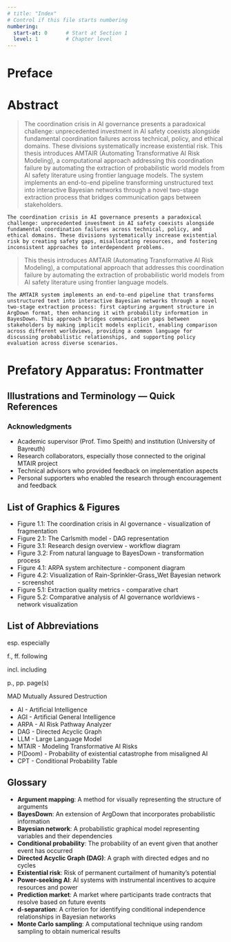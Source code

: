 ```yaml
---
# title: "Index"
# Control if this file starts numbering
numbering:
  start-at: 0      # Start at Section 1
  level: 1         # Chapter level
---
```


# Preface {.unnumbered}

<!-- [ ] Add personal motivation and journey to AI governance research --> 
<!-- [ ] Include acknowledgments of MTAIR team and advisors --> 
<!-- [ ] Add guide for different reader types (technical, policy, general) -->

<!-- [ ] Verify American spelling throughout document using US English spell checker --> 
<!-- [ ] Create style guide document listing preferred American English spellings for technical terms -->


# Abstract {#sec-abstract}

```{=html}
<!-- A concise overview highlighting the project's integration of frontier AI, Bayesian networks, and prediction markets to create a scalable framework for evaluating AI governance policies.
Emphasize both technical contributions and policy relevance. -->
```

> The coordination crisis in AI governance presents a paradoxical challenge: unprecedented investment in AI safety coexists alongside fundamental coordination failures across technical, policy, and ethical domains. These divisions systematically increase existential risk. This thesis introduces AMTAIR (Automating Transformative AI Risk Modeling), a computational approach addressing this coordination failure by automating the extraction of probabilistic world models from AI safety literature using frontier language models. The system implements an end-to-end pipeline transforming unstructured text into interactive Bayesian networks through a novel two-stage extraction process that bridges communication gaps between stakeholders.

<!-- [ ] Write comprehensive abstract capturing coordination crisis, technical contribution, and policy implications -->

`The coordination crisis in AI governance presents a paradoxical challenge: unprecedented investment in AI safety coexists alongside fundamental coordination failures across technical, policy, and ethical domains. These divisions systematically increase existential risk by creating safety gaps, misallocating resources, and fostering inconsistent approaches to interdependent problems.`

> This thesis introduces AMTAIR (Automating Transformative AI Risk Modeling), a computational approach that addresses this coordination failure by automating the extraction of probabilistic world models from AI safety literature using frontier language models.

`The AMTAIR system implements an end-to-end pipeline that transforms unstructured text into interactive Bayesian networks through a novel two-stage extraction process: first capturing argument structure in ArgDown format, then enhancing it with probability information in BayesDown. This approach bridges communication gaps between stakeholders by making implicit models explicit, enabling comparison across different worldviews, providing a common language for discussing probabilistic relationships, and supporting policy evaluation across diverse scenarios.`

<!-- [ ] Add key quantitative results and validation findings to Abstract-->

# Prefatory Apparatus: Frontmatter {.unnumbered}

## Illustrations and Terminology --- Quick References {.unnumbered}

### **Acknowledgments**

-   Academic supervisor (Prof. Timo Speith) and institution (University of Bayreuth)\
-   Research collaborators, especially those connected to the original MTAIR project\
-   Technical advisors who provided feedback on implementation aspects\
-   Personal supporters who enabled the research through encouragement and feedback

<!-- [ ] Ensure List of Tables is up-to-date -->

## List of Graphics & Figures {.unnumbered}

<!-- [ ] Replace Placeholder List of Graphics & Figures with native Quarto LoF -->

<!-- [ ] Populate List of Graphics & Figures with ALL figures from thesis -->

-   Figure 1.1: The coordination crisis in AI governance - visualization of fragmentation\
-   Figure 2.1: The Carlsmith model - DAG representation\
-   Figure 3.1: Research design overview - workflow diagram\
-   Figure 3.2: From natural language to BayesDown - transformation process\
-   Figure 4.1: ARPA system architecture - component diagram\
-   Figure 4.2: Visualization of Rain-Sprinkler-Grass_Wet Bayesian network - screenshot\
-   Figure 5.1: Extraction quality metrics - comparative chart\
-   Figure 5.2: Comparative analysis of AI governance worldviews - network visualization

## List of Abbreviations {.unnumbered}

<!-- [ ] Replace Placeholder List of Abbreviations with native Quarto Glossary -->

<!-- [ ] Populate List of Abbreviations with ALL terms from thesis -->

esp. especially

f., ff. following

incl. including

p., pp. page(s)

MAD Mutually Assured Destruction

-   AI - Artificial Intelligence\
-   AGI - Artificial General Intelligence\
-   ARPA - AI Risk Pathway Analyzer\
-   DAG - Directed Acyclic Graph\
-   LLM - Large Language Model\
-   MTAIR - Modeling Transformative AI Risks\
-   P(Doom) - Probability of existential catastrophe from misaligned AI\
-   CPT - Conditional Probability Table

## Glossary {.unnumbered .unlisted}

<!-- [ ] Replace Placeholder Glossary with native Quarto Glossary -->

<!-- [ ] Populate Glossary with ALL terms from thesis -->

-   **Argument mapping**: A method for visually representing the structure of arguments\
-   **BayesDown**: An extension of ArgDown that incorporates probabilistic information\
-   **Bayesian network**: A probabilistic graphical model representing variables and their dependencies\
-   **Conditional probability**: The probability of an event given that another event has occurred\
-   **Directed Acyclic Graph (DAG)**: A graph with directed edges and no cycles\
-   **Existential risk**: Risk of permanent curtailment of humanity's potential\
-   **Power-seeking AI**: AI systems with instrumental incentives to acquire resources and power\
-   **Prediction market**: A market where participants trade contracts that resolve based on future events\
-   **d-separation**: A criterion for identifying conditional independence relationships in Bayesian networks\
-   **Monte Carlo sampling**: A computational technique using random sampling to obtain numerical results




